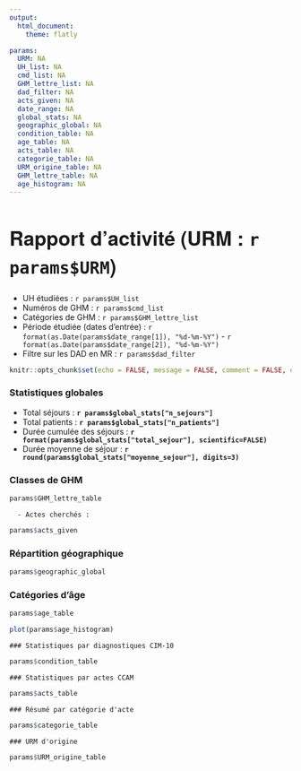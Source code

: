 ```yaml
---
output: 
  html_document:
    theme: flatly

params:
  URM: NA
  UH_list: NA
  cmd_list: NA
  GHM_lettre_list: NA
  dad_filter: NA
  acts_given: NA
  date_range: NA
  global_stats: NA
  geographic_global: NA
  condition_table: NA
  age_table: NA
  acts_table: NA
  categorie_table: NA
  URM_origine_table: NA
  GHM_lettre_table: NA
  age_histogram: NA
---
```


<style type="text/css">

h1 {
  font-family: 'Helvetica Neue', sans-serif;
  font-size: 35px;
  font-weight: bold;
}

h3 {
  font-weight: bold;
}

</style>

# Rapport d'activité (URM : ``r params$URM``)

  - UH étudiées : ``r params$UH_list``
  - Numéros de GHM : ``r params$cmd_list``
  - Catégories de GHM : ``r params$GHM_lettre_list``
  - Période étudiée (dates d'entrée) : ``r format(as.Date(params$date_range[1]), "%d-%m-%Y")`` - ``r format(as.Date(params$date_range[2]), "%d-%m-%Y")``
  - Filtre sur les DAD en MR : ``r params$dad_filter``


```r
knitr::opts_chunk$set(echo = FALSE, message = FALSE, comment = FALSE, out.width = "100%")
```


<div class = "row">

<div class = "col-md-6">

### Statistiques globales

  - Total séjours : **``r params$global_stats["n_sejours"]``**
  - Total patients : **``r params$global_stats["n_patients"]``**
  - Durée cumulée des séjours : **``r format(params$global_stats["total_sejour"], scientific=FALSE)``**
  - Durée moyenne de séjour : **``r round(params$global_stats["moyenne_sejour"], digits=3)``**

</div>

<div class = "col-md-6">

### Classes de GHM

```r
params$GHM_lettre_table
```
</div>

</div>

```asis
  - Actes cherchés : 
```

```r
params$acts_given
```

### Répartition géographique

```r
params$geographic_global
```


### Catégories d'âge

<div class = "row">

<div class = "col-md-6">
```r
params$age_table
```
</div>

<div class = "col-md-6">
```r
plot(params$age_histogram)
```
</div>

</div>

```asis
### Statistiques par diagnostiques CIM-10
```

```r
params$condition_table
```


```asis
### Statistiques par actes CCAM
```

```r
params$acts_table
```


```asis
### Résumé par catégorie d'acte
```

```r
params$categorie_table
```

```asis
### URM d'origine
```

```r
params$URM_origine_table
```
